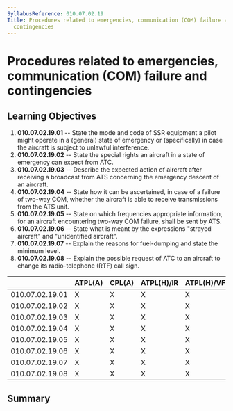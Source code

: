 ```yaml
---
SyllabusReference: 010.07.02.19
Title: Procedures related to emergencies, communication (COM) failure and
  contingencies
---
```


# Procedures related to emergencies, communication (COM) failure and contingencies

## Learning Objectives

1.  **010.07.02.19.01** -- State the mode and code of SSR equipment a pilot might
    operate in a (general) state of emergency or (specifically) in case the
    aircraft is subject to unlawful interference.
2.  **010.07.02.19.02** -- State the special rights an aircraft in a state of
    emergency can expect from ATC.
3.  **010.07.02.19.03** -- Describe the expected action of aircraft after
    receiving a broadcast from ATS concerning the emergency descent of an
    aircraft.
4.  **010.07.02.19.04** -- State how it can be ascertained, in case of a failure
    of two-way COM, whether the aircraft is able to receive transmissions from
    the ATS unit.
5.  **010.07.02.19.05** -- State on which frequencies appropriate information,
    for an aircraft encountering two-way COM failure, shall be sent by ATS.
6.  **010.07.02.19.06** -- State what is meant by the expressions "strayed
    aircraft" and "unidentified aircraft".
7.  **010.07.02.19.07** -- Explain the reasons for fuel-dumping and state the
    minimum level.
8.  **010.07.02.19.08** -- Explain the possible request of ATC to an aircraft to
    change its radio-telephone (RTF) call sign.

|                 | ATPL(A) | CPL(A) | ATPL(H)/IR | ATPL(H)/VFR | CPL(H) | IR  | CBIR(A) |
| --------------- | ------- | ------ | ---------- | ----------- | ------ | --- | ------- |
| 010.07.02.19.01 | X       | X      | X          | X           | X      | X   | X       |
| 010.07.02.19.02 | X       | X      | X          | X           | X      | X   | X       |
| 010.07.02.19.03 | X       | X      | X          | X           | X      | X   | X       |
| 010.07.02.19.04 | X       | X      | X          | X           | X      | X   | X       |
| 010.07.02.19.05 | X       | X      | X          | X           | X      | X   | X       |
| 010.07.02.19.06 | X       | X      | X          | X           | X      | X   | X       |
| 010.07.02.19.07 | X       | X      | X          | X           | X      | X   |         |
| 010.07.02.19.08 | X       | X      | X          | X           | X      | X   |         |

## Summary
